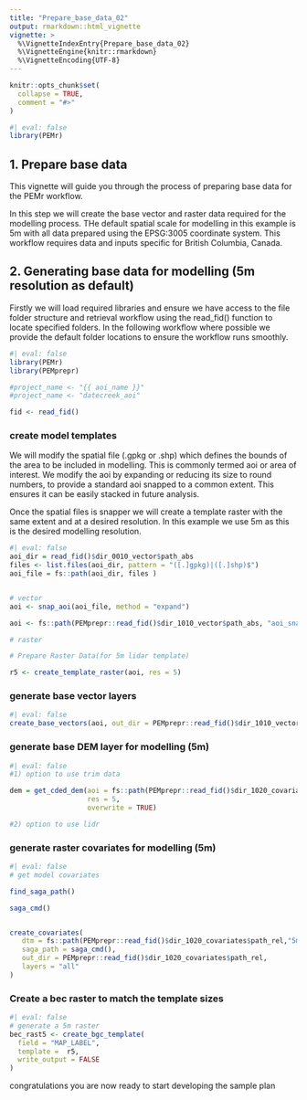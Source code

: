 ```yaml
---
title: "Prepare_base_data_02"
output: rmarkdown::html_vignette
vignette: >
  %\VignetteIndexEntry{Prepare_base_data_02}
  %\VignetteEngine{knitr::rmarkdown}
  %\VignetteEncoding{UTF-8}
---
```


```r
knitr::opts_chunk$set(
  collapse = TRUE,
  comment = "#>"
)
```

```r
#| eval: false
library(PEMr)
```

## 1. Prepare base data

This vignette will guide you through the process of preparing base data for the PEMr workflow.

In this step we will create the base vector and raster data required for the modelling process. THe default spatial scale for modelling in this example is 5m with all data prepared using the EPSG:3005 coordinate system. This workflow requires data and inputs specific for British Columbia, Canada.  


## 2. Generating base data for modelling (5m resolution as default) 

Firstly we will load required libraries and ensure we have access to the file folder structure and retrieval workflow using the read_fid() function to locate specified folders. In the following workflow where possible we provide the default folder locations to ensure the workflow runs smoothly. 


```r

#| eval: false
library(PEMr)
library(PEMprepr)

#project_name <- "{{ aoi_name }}"
#project_name <- "datecreek_aoi"

fid <- read_fid()

```


### create model templates 

We will modify the spatial file (.gpkg or .shp) which defines the bounds of the area to be included in modelling. This is commonly termed aoi or area of interest. We modify the aoi by expanding or reducing its size to round numbers, to provide a standard aoi snapped to a common extent. This ensures it can be easily stacked in future analysis. 

Once the spatial files is snapper we will create a template raster with the same extent and at a desired resolution. In this example we use 5m as this is the desired modelling resolution. 


```r
#| eval: false
aoi_dir = read_fid()$dir_0010_vector$path_abs
files <- list.files(aoi_dir, pattern = "([.]gpkg)|([.]shp)$")
aoi_file = fs::path(aoi_dir, files )


# vector
aoi <- snap_aoi(aoi_file, method = "expand")

aoi <- fs::path(PEMprepr::read_fid()$dir_1010_vector$path_abs, "aoi_snapped.gpkg")

# raster

# Prepare Raster Data(for 5m lidar template)

r5 <- create_template_raster(aoi, res = 5)

```


### generate base vector layers




```r
#| eval: false
create_base_vectors(aoi, out_dir = PEMprepr::read_fid()$dir_1010_vector$path_abs)

```


### generate base DEM layer for modelling (5m)

```r
#| eval: false
#1) option to use trim data 

dem = get_cded_dem(aoi = fs::path(PEMprepr::read_fid()$dir_1020_covariates$path_abs, "5m", "template.tif"),
                   res = 5,
                   overwrite = TRUE)

#2) option to use lidr 

```

### generate raster covariates for modelling (5m)


```r
#| eval: false
# get model covariates 

find_saga_path()

saga_cmd()


create_covariates(
   dtm = fs::path(PEMprepr::read_fid()$dir_1020_covariates$path_rel,"5m","dem.tif"),
   saga_path = saga_cmd(),
   out_dir = PEMprepr::read_fid()$dir_1020_covariates$path_rel,
   layers = "all"
)


```


### Create a bec raster to match the template sizes 

```r
#| eval: false
# generate a 5m raster
bec_rast5 <- create_bgc_template(
  field = "MAP_LABEL",
  template =  r5,
  write_output = FALSE
)

```


congratulations you are now ready to start developing the sample plan


